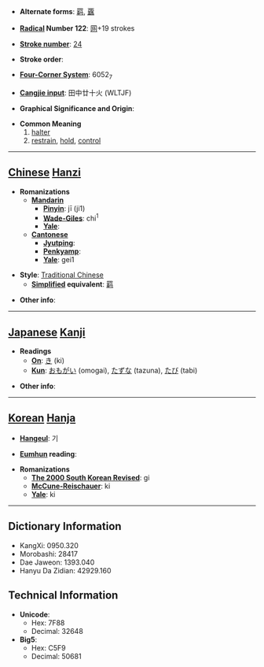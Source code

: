 * '''Alternate forms''': [[羁]], [[覊]]

* '''[[Wiktionary:Chinese radical index| Radical]] Number 122''': [[Wiktionary:Chinese radical index 网|网]]+19 strokes

* '''[[Wiktionary:Chinese total strokes index|Stroke number]]''': [[Wiktionary:Chinese total strokes index 24|24]]

* '''Stroke order''': 

* '''[[Wiktionary:Chinese four corner index|Four-Corner System]]''': 6052<sub>7</sub>

* '''[[Wiktionary:Chinese Cangjie index|Cangjie input]]''': 田中廿十火 (WLTJF)

* '''Graphical Significance and Origin''': 

* '''Common Meaning'''
*#[[halter]]
*# [[restrain]], [[hold]], [[control]]


----

== [[Chinese]] [[Hanzi]] ==

* '''Romanizations'''
** '''[[Mandarin]]'''
*** '''[[Pinyin]]''': jī (ji1)
*** '''[[Wade-Giles]]''': chi<sup>1</sup>
*** '''[[Yale]]''': 
** '''[[Cantonese]]'''
*** '''[[Jyutping]]''':
*** '''[[Penkyamp]]''': 
*** '''[[Yale]]''': gei1

* '''Style''': [[Traditional Chinese]] 
** '''[[Simplified Chinese|Simplified]] equivalent''': [[羁]]

* '''Other info''': 

----

== [[Japanese]] [[Kanji]] ==

* '''Readings'''
** '''[[On]]''': [[き]] (ki)
** '''[[Kun]]''': [[おもがい]] (omogai), [[たずな]] (tazuna), [[たび]] (tabi)

* '''Other info''':  

----

== [[Korean]] [[Hanja]] ==

* '''[[Hangeul]]''': 기

* '''[[Eumhun]] reading''': 

* '''Romanizations'''
** '''[[The 2000 South Korean Revised Romanization|The 2000 South Korean Revised]]''': gi
** '''[[McCune-Reischauer]]''': ki
** '''[[Yale]]''': ki

----

== Dictionary Information ==

* KangXi: 0950.320
* Morobashi: 28417
* Dae Jaweon: 1393.040
* Hanyu Da Zidian: 42929.160

== Technical Information ==

* '''Unicode''':
** Hex: 7F88
** Decimal: 32648
* '''Big5''':
** Hex: C5F9
** Decimal: 50681